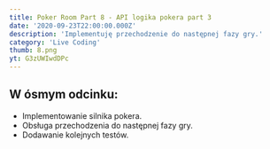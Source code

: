 ```yaml
---
title: Poker Room Part 8 - API logika pokera part 3
date: '2020-09-23T22:00:00.000Z'
description: 'Implementuję przechodzenie do następnej fazy gry.'
category: 'Live Coding'
thumb: 8.png
yt: G3zUWIwdDPc
---
```


## W ósmym odcinku:

- Implementowanie silnika pokera.
- Obsługa przechodzenia do następnej fazy gry.
- Dodawanie kolejnych testów.

<PokerRoomCommon />
